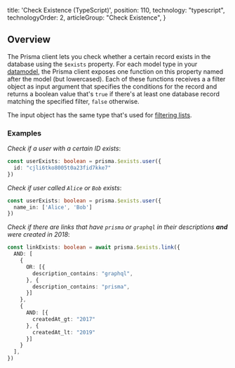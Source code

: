 
  title: 'Check Existence (TypeScript)',
  position: 110,
  technology: "typescript",
  technologyOrder: 2,
  articleGroup: "Check Existence",
}

## Overview

The Prisma client lets you check whether a certain record exists in the database using the `$exists` property. For each model type in your [datamodel](knul), the Prisma client exposes one function on this property named after the model (but lowercased). Each of these functions receives a a filter object as input argument that specifies the conditions for the record and returns a boolean value that's `true` if there's at least one database record matching the specified filter, `false` otherwise.

The input object has the same type that's used for [filtering lists](rsc2#basic-filters-for-lists).

### Examples

_Check if a user with a certain ID exists_:

```ts
const userExists: boolean = prisma.$exists.user({
  id: "cjli6tko8005t0a23fid7kke7"
})
```

_Check if user called `Alice` or `Bob` exists_:

```ts
const userExists: boolean = prisma.$exists.user({
  name_in: ['Alice', 'Bob']
})
```

_Check if there are links that have `prisma` or `graphql` in their descriptions **and** were created in 2018_:

```ts
const linkExists: boolean = await prisma.$exists.link({
  AND: [
    {
      OR: [{
        description_contains: "graphql",
      }, {
        description_contains: "prisma",
      }]
    },
    {
      AND: [{
        createdAt_gt: "2017"
      }, {
        createdAt_lt: "2019"
      }]
    }
  ],
})
```